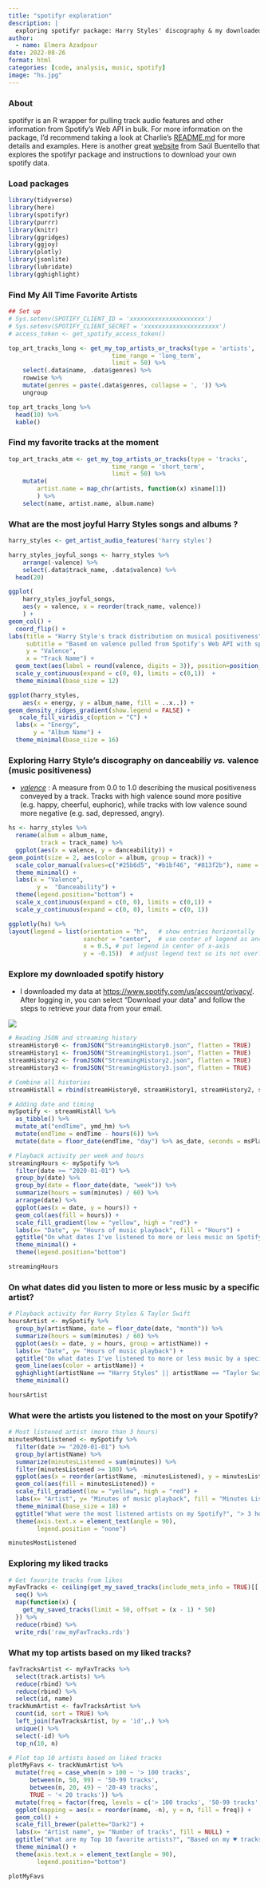 ```yaml
---
title: "spotifyr exploration"
description: |
  exploring spotifyr package: Harry Styles' discography & my downloaded spotify data  
author:
  - name: Elmera Azadpour
date: 2022-08-26
format: html
categories: [code, analysis, music, spotify]
image: "hs.jpg"
---
```


### About
spotifyr is an R wrapper for pulling track audio features and other information from Spotify's Web API in bulk. For more information on the package, I'd recommend taking a look at Charlie's [README.md](https://github.com/charlie86/spotifyr) for more details and examples. Here is another great [website](https://towardsdatascience.com/explore-your-activity-on-spotify-with-r-and-spotifyr-how-to-analyze-and-visualize-your-stream-dee41cb63526) from Saúl Buentello that explores the spotifyr package and instructions to download your own spotify data.


### Load packages

```r
library(tidyverse)
library(here)
library(spotifyr)
library(purrr)
library(knitr)
library(ggridges)
library(ggjoy)
library(plotly) 
library(jsonlite)
library(lubridate)
library(gghighlight)
```

### Find My All Time Favorite Artists

```r
## Set up 
# Sys.setenv(SPOTIFY_CLIENT_ID = 'xxxxxxxxxxxxxxxxxxxxx')
# Sys.setenv(SPOTIFY_CLIENT_SECRET = 'xxxxxxxxxxxxxxxxxxxxx')
# access_token <- get_spotify_access_token()

top_art_tracks_long <- get_my_top_artists_or_tracks(type = 'artists', 
                             time_range = 'long_term', 
                             limit = 50) %>% 
    select(.data$name, .data$genres) %>% 
    rowwise %>% 
    mutate(genres = paste(.data$genres, collapse = ', ')) %>% 
    ungroup 

top_art_tracks_long %>%
  head(10) %>% 
  kable()
```

### Find my favorite tracks at the moment

```r
top_art_tracks_atm <- get_my_top_artists_or_tracks(type = 'tracks', 
                             time_range = 'short_term', 
                             limit = 50) %>% 
    mutate(
        artist.name = map_chr(artists, function(x) x$name[1])
        ) %>% 
    select(name, artist.name, album.name) 
```

### What are the most joyful Harry Styles songs and albums ?

```r
harry_styles <- get_artist_audio_features('harry styles')

harry_styles_joyful_songs <- harry_styles %>% 
    arrange(-valence) %>% 
    select(.data$track_name, .data$valence) %>% 
  head(20)

ggplot(
    harry_styles_joyful_songs, 
    aes(y = valence, x = reorder(track_name, valence))
    ) + 
geom_col() +
  coord_flip() + 
labs(title = "Harry Style's track distribution on musical positiveness", 
     subtitle = "Based on valence pulled from Spotify's Web API with spotifyr",
     y = "Valence",
     x = "Track Name") +
  geom_text(aes(label = round(valence, digits = 3)), position=position_dodge(width=1.0), hjust= -0.30, size=3) +
  scale_y_continuous(expand = c(0, 0), limits = c(0,1))  +
  theme_minimal(base_size = 12)

ggplot(harry_styles, 
    aes(x = energy, y = album_name, fill = ..x..)) + 
geom_density_ridges_gradient(show.legend = FALSE) + 
   scale_fill_viridis_c(option = "C") + 
  labs(x = "Energy",
       y = "Album Name") +
  theme_minimal(base_size = 16)
```

### Exploring Harry Style's discography on danceabiliy *vs.* valence (music positiveness)

-   [*valence*](https://community.spotify.com/t5/Spotify-for-Developers/Valence-as-a-measure-of-happiness/td-p/4385221) : A measure from 0.0 to 1.0 describing the musical positiveness conveyed by a track. Tracks with high valence sound more positive (e.g. happy, cheerful, euphoric), while tracks with low valence sound more negative (e.g. sad, depressed, angry).

```r
hs <- harry_styles %>% 
  rename(album = album_name, 
         track = track_name) %>% 
  ggplot(aes(x = valence, y = danceability)) + 
geom_point(size = 2, aes(color = album, group = track)) +
  scale_color_manual(values=c("#25b6d5", "#b1bf46", "#813f2b"), name = "Album Name") +
  theme_minimal() +
  labs(x = "Valence",
        y =  "Danceability") +
  theme(legend.position="bottom") +
  scale_x_continuous(expand = c(0, 0), limits = c(0,1)) + 
  scale_y_continuous(expand = c(0, 0), limits = c(0, 1))

ggplotly(hs) %>% 
layout(legend = list(orientation = "h",   # show entries horizontally
                     xanchor = "center",  # use center of legend as anchor
                     x = 0.5, # put legend in center of x-axis
                     y = -0.15))  # adjust legend text so its not overlapping with x-axis        
```

### Explore my downloaded spotify history
- I downloaded my data at [https://www.spotify.com/us/account/privacy/](https://www.spotify.com/us/account/privacy/). After logging in, you can select “Download your data” and follow the steps to retrieve your data from your email. 

![](download_spotify_data.jpg) 

```r
# Reading JSON and streaming history
streamHistory0 <- fromJSON("StreamingHistory0.json", flatten = TRUE)
streamHistory1 <- fromJSON("StreamingHistory1.json", flatten = TRUE)
streamHistory2 <- fromJSON("StreamingHistory2.json", flatten = TRUE)
streamHistory3 <- fromJSON("StreamingHistory3.json", flatten = TRUE)

# Combine all histories 
streamHistAll = rbind(streamHistory0, streamHistory1, streamHistory2, streamHistory3)
```

```r
# Adding date and timing 
mySpotify <- streamHistAll %>% 
  as_tibble() %>% 
  mutate_at("endTime", ymd_hm) %>% 
  mutate(endTime = endTime - hours(6)) %>% 
  mutate(date = floor_date(endTime, "day") %>% as_date, seconds = msPlayed / 1000, minutes = seconds / 60)

# Playback activity per week and hours
streamingHours <- mySpotify %>% 
  filter(date >= "2020-01-01") %>% 
  group_by(date) %>% 
  group_by(date = floor_date(date, "week")) %>%
  summarize(hours = sum(minutes) / 60) %>% 
  arrange(date) %>% 
  ggplot(aes(x = date, y = hours)) + 
  geom_col(aes(fill = hours)) +
  scale_fill_gradient(low = "yellow", high = "red") + 
  labs(x= "Date", y= "Hours of music playback", fill = "Hours") + 
  ggtitle("On what dates I've listened to more or less music on Spotify?", "Playback activity per week")+
  theme_minimal() +
  theme(legend.position="bottom")

streamingHours
```

### On what dates did you listen to more or less music by a specific artist?
```r
# Playback activity for Harry Styles & Taylor Swift
hoursArtist <- mySpotify %>% 
  group_by(artistName, date = floor_date(date, "month")) %>% 
  summarize(hours = sum(minutes) / 60) %>% 
  ggplot(aes(x = date, y = hours, group = artistName)) + 
  labs(x= "Date", y= "Hours of music playback") + 
  ggtitle("On what dates I've listened to more or less music by a specific artist?", "E.g: Harry Styles and Taylor Swift") +
  geom_line(aes(color = artistName)) + 
  gghighlight(artistName == "Harry Styles" || artistName == "Taylor Swift") +
  theme_minimal()

hoursArtist
```

### What were the artists you listened to the most on your Spotify?
```r
# Most listened artist (more than 3 hours)
minutesMostListened <- mySpotify %>% 
  filter(date >= "2020-01-01") %>% 
  group_by(artistName) %>% 
  summarize(minutesListened = sum(minutes)) %>% 
  filter(minutesListened >= 180) %>%
  ggplot(aes(x = reorder(artistName, -minutesListened), y = minutesListened)) + 
  geom_col(aes(fill = minutesListened)) +
  scale_fill_gradient(low = "yellow", high = "red") + 
  labs(x= "Artist", y= "Minutes of music playback", fill = "Minutes Listened") + 
  theme_minimal(base_size = 18) +
  ggtitle("What were the most listened artists on my Spotify?", "> 3 hours listened") +
  theme(axis.text.x = element_text(angle = 90), 
        legend.position = "none") 

minutesMostListened
```

### Exploring my liked tracks
```r
# Get favorite tracks from likes
myFavTracks <- ceiling(get_my_saved_tracks(include_meta_info = TRUE)[['total']] / 50) %>%
  seq() %>%
  map(function(x) {
    get_my_saved_tracks(limit = 50, offset = (x - 1) * 50)
  }) %>% 
  reduce(rbind) %>%
  write_rds('raw_myFavTracks.rds')
```

### What my top artists based on my liked tracks?
```r
favTracksArtist <- myFavTracks %>%
  select(track.artists) %>%
  reduce(rbind) %>%
  reduce(rbind) %>%
  select(id, name)
trackNumArtist <- favTracksArtist %>%
  count(id, sort = TRUE) %>%
  left_join(favTracksArtist, by = 'id',.) %>%
  unique() %>%
  select(-id) %>%
  top_n(10, n)

# Plot top 10 artists based on liked tracks 
plotMyFavs <- trackNumArtist %>%
  mutate(freq = case_when(n > 100 ~ '> 100 tracks',
      between(n, 50, 99) ~ '50-99 tracks',
      between(n, 20, 49) ~ '20-49 tracks',
      TRUE ~ '< 20 tracks')) %>%
  mutate(freq = factor(freq, levels = c('> 100 tracks', '50-99 tracks', '20-49 tracks', '< 20 tracks'))) %>%
  ggplot(mapping = aes(x = reorder(name, -n), y = n, fill = freq)) +
  geom_col() +
  scale_fill_brewer(palette="Dark2") +
  labs(x= "Artist name", y= "Number of tracks", fill = NULL) +
  ggtitle("What are my Top 10 favorite artists?", "Based on my ♥ tracks") +
  theme_minimal() +
  theme(axis.text.x = element_text(angle = 90), 
        legend.position="bottom")

plotMyFavs
```
